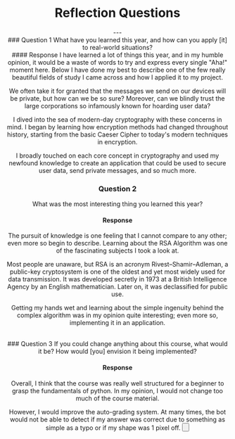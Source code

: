 
<PageTitle title="CMU PGP | Reflection Questions" />
<Header />

# Reflection Questions
<Author author="Manu Anish" date="4/6/22" displayName="manuanish" />
---
<br />
### Question 1
What have you learned this year, and how can you apply [it] to real-world situations?
<br/>
#### Response
I have learned a lot of things this year, and in my humble opinion, it would be
a waste of words to try and express every single "Aha!" moment here. Below I
have done my best to describe one of the few really beautiful fields of study
I came across and how I applied it to my project.

We often take it for granted that the messages we send on our devices will be
private, but how can we be so sure? Moreover, can we blindly trust the large
corporations so infamously known for hoarding user data?

I dived into the sea of modern-day cryptography with these concerns in mind.
I began by learning how encryption methods had changed throughout history,
starting from the basic Caeser Cipher to today's modern techniques in encryption.

I broadly touched on each core concept in cryptography and used my newfound
knowledge to create an application that could be used to secure user data,
send private messages, and so much more.
<br/>
### Question 2
What was the most interesting thing you learned this year?


#### Response
The pursuit of knowledge is one feeling that I cannot compare to any other;
even more so begin to describe. Learning about the RSA Algorithm was one of the fascinating subjects I took a look at.

Most people are unaware, but RSA is an acronym Rivest–Shamir–Adleman, a public-key
cryptosystem is one of the oldest and yet most widely used for data transmission.
It was developed secretly in 1973 at a British Intelligence Agency by an English
mathematician. Later on, it was declassified for public use.

Getting my hands wet and learning about the simple ingenuity behind the complex algorithm was
in my opinion quite interesting; even more so, implementing it in an application.

<br/>
### Question 3
If you could change anything about this course, what would it be? How would [you] envision it being implemented?

#### Response
Overall, I think that the course was really well structured for a beginner to
grasp the fundamentals of python. In my opinion, I would not change too much of
the course material.

However, I would improve the auto-grading system.
At many times, the bot would not be able to detect if my answer was correct
due to something as simple as a typo or if my shape was 1 pixel off.
<Button href="/" text="Return Home" />
<Footer />
